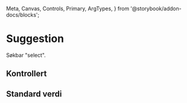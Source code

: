   Meta,
  Canvas,
  Controls,
  Primary,
  ArgTypes,
} from '@storybook/addon-docs/blocks';

<Meta of={SuggestionStories} />

# Suggestion

Søkbar "select".

<Primary />
<Controls />

## Kontrollert

<Canvas of={SuggestionStories.Controlled} />

## Standard verdi

<Canvas of={SuggestionStories.DefaultValue} />

